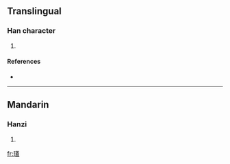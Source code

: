 ==Translingual==

===Han character===
{{Han char|rn=96|rad=玉|as=14|sn=18|four=1411<sub>7</sub>|canj=一土廿土廿 (MGTGT)}}

# {{defn|Han|sort=玉14}}

====References====
* {{Han ref|kx=0744.260|dkj=21317|dj=1153.090|hdz=21143.020|uh=74C2|ud=29890|bh=F047|bd=61511}}

----

==Mandarin==

===Hanzi===
{{cmn-hanzi|pin=[[gài]] ([[gai4]])|wg=kai<sup>4</sup>}}

# {{defn|Mandarin}}

[[fr:瓂]]